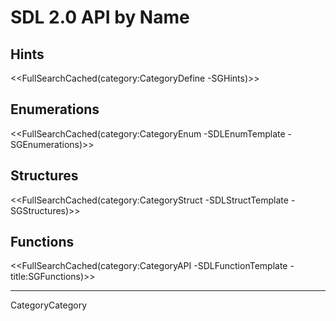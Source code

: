 <!-- #master-page:CategoryTemplate -->
<!-- #master-date:Unknown-Date -->
<!-- format wiki -->
<!-- language en -->

= SDL 2.0 API by Name =


== Hints ==

<<FullSearchCached(category:CategoryDefine -SGHints)>>

== Enumerations ==

<<FullSearchCached(category:CategoryEnum -SDLEnumTemplate -SGEnumerations)>>

== Structures ==

<<FullSearchCached(category:CategoryStruct -SDLStructTemplate -SGStructures)>>

== Functions ==

<<FullSearchCached(category:CategoryAPI -SDLFunctionTemplate -title:SGFunctions)>>

----
CategoryCategory
